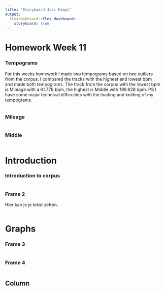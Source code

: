 ```yaml
---
title: "Storyboard Jari Kamps"
output: 
  flexdashboard::flex_dashboard:
    storyboard: true
---
```


Homework Week 11 {.storyboard}
=========================================

### Tempograms
For this weeks homework I made two tempograms based on two outliers from the corpus. I compared the tracks with the highest and lowest bpm and made both tempograms. The track from the corpus with the lowest bpm is Mileage with a 61.778 bpm, the highest is Middle with 199.928 bpm. PS I have some major technical difficulties with the loading and knitting of my tempograms. 

```r
```

### Mileage

```r
```

### Middle

```r
```

Introduction {.storyboard}
=========================================

### Introduction to corpus

```r
```

### Frame 2
Hier kan je je tekst zetten.

```r
```

Graphs {.storyboard}
=========================================

### Frame 3

```r
```

### Frame 4

```r
```

Column
-----------------------------------------